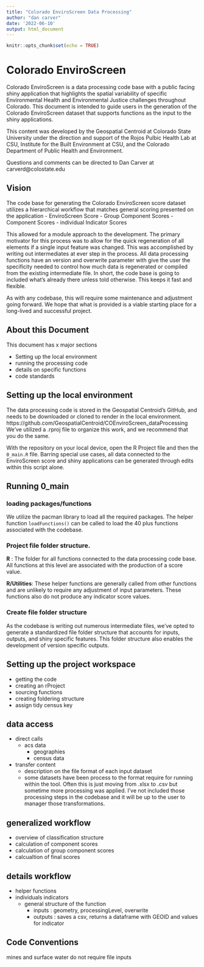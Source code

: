 ```yaml
---
title: "Colorado EnviroScreen Data Processing"
author: "dan carver"
date: '2022-06-10'
output: html_document
---
```


```r
knitr::opts_chunk$set(echo = TRUE)
```

# Colorado EnviroScreen

Colorado EnviroScreen is a data processing code base with a public facing shiny application that highlights the spatial variability of specific Environmental Health and Environmental Justice challenges throughout Colorado. This document is intended to guide users in the generation of the Colorado EnviroScreen dataset that supports functions as the input to the shiny applications.

This content was developed by the Geospatial Centroid at Colorado State University under the direction and support of the Rojos Pulbic Health Lab at CSU, Institute for the Built Environment at CSU, and the Colorado Department of Public Health and Environment.

Questions and comments can be directed to Dan Carver at carverd@colostate.edu


## Vision

The code base for generating the Colorado EnviroScreen score dataset utilizes a hierarchical workflow that matches general scoring presented on the application
- EnviroScreen Score
  - Group Component Scores
    - Component Scores
      - individual Indicator Scores

This allowed for a module approach to the development. The primary motivator for this process was to allow for the quick regeneration of all elements if a single input feature was changed. This was accomplished by writing out intermediates at ever step in the process. All data processing functions have an version and overwrite parameter with give the user the specificity needed to control how much data is regenerated or compiled from the existing intermediate file. In short, the code base is going to included what's already there unless told otherwise. This keeps it fast and flexible.

As with any codebase, this will require some maintenance and adjustment going forward. We hope that what is provided is a viable starting place for a long-lived and successful project.

## About this Document

This document has x major sections

- Setting up the local environment
- running the processing code
- details on specific functions
- code standards 


## Setting up the local environment

The data processing code is stored in the Geospatial Centroid's GitHub, and needs to be downloaded or cloned to render in the local environment.
https://github.com/GeospatialCentroid/COEnviroScreen_dataProcessing
We've utilized a .rproj file to organize this work, and we recommend that you do the same.

With the repository on your local device, open the R Project file and then the `0_main.R` file. Barring special use cases, all data connected to the EnviroScreen score and shiny applications can be generated through edits within this script alone.

## Running 0_main

### loading packages/functions

We utilize the pacman library to load all the required packages. The helper function `loadFunctions()` can be called to load the 40 plus functions associated with the codebase.

### Project file folder structure.

**R** : The folder for all functions connected to the data processing code base. All functions at this level are associated with the production of a score value.

**R/Utilities**: These helper functions are generally called from other functions and are unlikely to require any adjustment of input parameters. These functions also do not produce any indicator score values.

### Create file folder structure

As the codebase is writing out numerous intermediate files, we've opted to generate a standardized file folder structure that accounts for inputs, outputs, and shiny specific features. This folder structure also enables the development of version specific outputs. 	


## Setting up the project workspace
- getting the code
- creating an rProject
- sourcing functions
- creating foldering structure
- assign tidy census key





## data access
- direct calls
  - acs data
    - geographies
    - census data
- transfer content
  - description on the file format of each input dataset
  - some datasets have been process to the format require for running within the tool. Often this is just moving from .xlsx to .csv but sometime more processing was applied. I've not included those processing steps in the codebase and it will be up to the user to manager those transformations.


## generalized workflow
- overview of classification structure
- calculation of component scores
- calculation of group component scores
- calcualtion of final scores

## details workflow
- helper functions
- individuals indicators
  - general structure of the function
    - inputs : geometry, processingLevel, overwrite
    - outputs : saves a csv, returns a dataframe with GEOID and values for indicator


## Code Conventions



mines and surface water do not require file inputs
